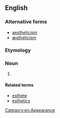 ==English==
{{wikipedia}}

===Alternative forms===
* [[aestheticism]]
* [[æstheticism]]

===Etymology===
{{suffix|esthetic|ism|lang=en}}

===Noun===
{{en-noun}}

# {{lb|en|American spelling}} {{alternative spelling of|aestheticism|lang=en}}

====Related terms====
* [[esthete]]
* [[esthetics]]

[[Category:en:Appearance]]
